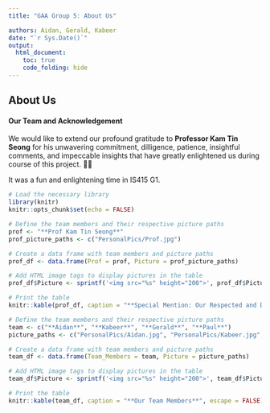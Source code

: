 ```yaml
---
title: "GAA Group 5: About Us"

authors: Aidan, Gerald, Kabeer
date: "`r Sys.Date()`"
output:
  html_document:
    toc: true
    code_folding: hide
---
```


## About Us

#### **Our Team and Acknowledgement**

We would like to extend our profound gratitude to **Professor Kam Tin Seong** for his unwavering commitment, dilligence, patience, insightful comments, and impeccable insights that have greatly enlightened us during course of this project. 🙏🏼

It was a fun and enlightening time in IS415 G1.

```r
# Load the necessary library
library(knitr)
knitr::opts_chunk$set(echo = FALSE)

# Define the team members and their respective picture paths
prof <- "**Prof Kam Tin Seong**"
prof_picture_paths <- c("PersonalPics/Prof.jpg")

# Create a data frame with team members and picture paths
prof_df <- data.frame(Prof = prof, Picture = prof_picture_paths)

# Add HTML image tags to display pictures in the table
prof_df$Picture <- sprintf('<img src="%s" height="200">', prof_df$Picture)

# Print the table
knitr::kable(prof_df, caption = "**Special Mention: Our Respected and Dedicated Prof**", escape = FALSE)

# Define the team members and their respective picture paths
team <- c("**Aidan**", "**Kabeer**", "**Gerald**", "**Paul**")
picture_paths <- c("PersonalPics/Aidan.jpg", "PersonalPics/Kabeer.jpg", "PersonalPics/Gerald.jpg", "PersonalPics/Paul.jpg")

# Create a data frame with team members and picture paths
team_df <- data.frame(Team_Members = team, Picture = picture_paths)

# Add HTML image tags to display pictures in the table
team_df$Picture <- sprintf('<img src="%s" height="200">', team_df$Picture)

# Print the table
knitr::kable(team_df, caption = "**Our Team Members**", escape = FALSE)

```
